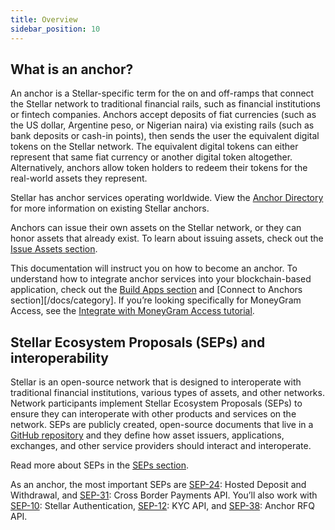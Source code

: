 ```yaml
---
title: Overview
sidebar_position: 10
---
```



## What is an anchor?

An anchor is a Stellar-specific term for the on and off-ramps that connect the Stellar network to traditional financial rails, such as financial institutions or fintech companies. Anchors accept deposits of fiat currencies (such as the US dollar, Argentine peso, or Nigerian naira) via existing rails (such as bank deposits or cash-in points), then sends the user the equivalent digital tokens on the Stellar network. The equivalent digital tokens can either represent that same fiat currency or another digital token altogether. Alternatively, anchors allow token holders to redeem their tokens for the real-world assets they represent.

Stellar has anchor services operating worldwide. View the [Anchor Directory](https://resources.stellar.org/anchors?) for more information on existing Stellar anchors.

Anchors can issue their own assets on the Stellar network, or they can honor assets that already exist. To learn about issuing assets, check out the [Issue Assets section](https://developers.stellar.org/docs/category/issue-assets).

This documentation will instruct you on how to become an anchor. To understand how to integrate anchor services into your blockchain-based application, check out the [Build Apps section](../building-apps/example-application-tutorial/anchor-integration) and [Connect to Anchors section][/docs/category]. If you’re looking specifically for MoneyGram Access, see the [Integrate with MoneyGram Access tutorial](https://developers.stellar.org/docs/tutorials/moneygram-access-integration-guide).

## Stellar Ecosystem Proposals (SEPs) and interoperability

Stellar is an open-source network that is designed to interoperate with traditional financial institutions, various types of assets, and other networks. Network participants implement Stellar Ecosystem Proposals (SEPs) to ensure they can interoperate with other products and services on the network. SEPs are publicly created, open-source documents that live in a [GitHub repository](https://github.com/stellar/stellar-protocol/tree/master/ecosystem#stellar-ecosystem-proposals-seps) and they define how asset issuers, applications, exchanges, and other service providers should interact and interoperate.

Read more about SEPs in the [SEPs section](https://developers.stellar.org/docs/fundamentals-and-concepts/stellar-ecosystem-proposals).

As an anchor, the most important SEPs are [SEP-24]: Hosted Deposit and Withdrawal, and [SEP-31]: Cross Border Payments API. You’ll also work with [SEP-10]: Stellar Authentication, [SEP-12]: KYC API, and [SEP-38]: Anchor RFQ API.

[sep-1]: https://github.com/stellar/stellar-protocol/blob/master/ecosystem/sep-0001.md
[sep-9]: https://github.com/stellar/stellar-protocol/blob/master/ecosystem/sep-0009.md
[sep-10]: https://github.com/stellar/stellar-protocol/blob/master/ecosystem/sep-0010.md
[sep-12]: https://github.com/stellar/stellar-protocol/blob/master/ecosystem/sep-0012.md
[sep-24]: https://github.com/stellar/stellar-protocol/blob/master/ecosystem/sep-0024.md
[sep-31]: https://github.com/stellar/stellar-protocol/blob/master/ecosystem/sep-0031.md
[sep-38]: https://github.com/stellar/stellar-protocol/blob/master/ecosystem/sep-0038.md

